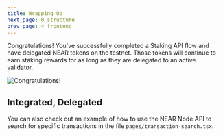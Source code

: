 ```yaml
---
title: Wrapping Up
next_page: 0_structure
prev_page: 4_frontend
---
```


Congratulations! You've successfully completed a Staking API flow and have delegated NEAR tokens on the testnet. 
Those tokens will continue to earn staking rewards for as long as they are delegated to an active validator.

<Image
    src="/img/congratulations.png"
    alt="Congratulations!"
    width={1080}
    height={400}
    className="tutorial_inline_image"
/>

## Integrated, Delegated

You can also check out an example of how to use the <Link href="https://docs.figment.io/api-reference/node-api/near" rel="noopener noreferrer" target="_blank">NEAR Node API</Link> to search for specific transactions in the file `pages/transaction-search.tsx`.
